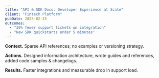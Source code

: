 ```yaml
---
title: "API & SDK Docs: Developer Experience at Scale"
client: "Fintech Platform"
pubDate: 2025-02-15
outcomes:
  - "30% fewer support tickets on integration"
  - "New SDK quickstarts under 5 minutes"
---
```


**Context.** Sparse API references; no examples or versioning strategy.

**Actions.** Designed information architecture, wrote guides and references, added code samples & changelogs.

**Results.** Faster integrations and measurable drop in support load.
